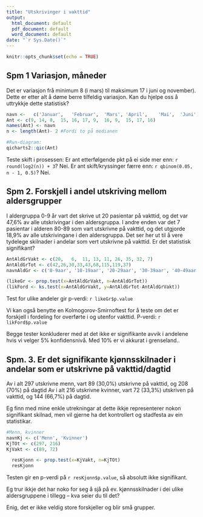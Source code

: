 ```yaml
---
title: "Utskrivinger i vakttid"
output:
  html_document: default
  pdf_document: default
  word_document: default
date: "`r Sys.Date()`"
---
```


```r
knitr::opts_chunk$set(echo = TRUE)

```

## Spm 1 Variasjon, måneder
Det er variasjon frå minimum 8 (i mars) til maksimum 17 i juni og november). 
Dette er etter alt å døme berre tilfeldig variasjon. Kan du hjelpe oss å uttrykkje dette statistisk?

```r
navn <-   c('Januar',	'Februar',	'Mars',	'April',	'Mai',	'Juni',	'Juli',	'August',	'September',	'Oktober',	'November',	'Desember')
Ant <- c(9,	14,	8,	15,	16,	17,	9,	16,	9,	15,	17,	16)
names(Ant) <- navn
n <- length(Ant)- 2 #Fordi to på medianen
```


```r
#Run-diagram:
qicharts2::qic(Ant)
```

Teste skift i prosessen: Er ant etterfølgende pkt på ei side mer enn: `r round(log2(n)) + 3`? Nei.
Er ant skift/kryssinger færre enn: `r qbinom(0.05, n - 1, 0.5)`? Nei.



## Spm 2.	Forskjell i andel utskriving mellom aldersgrupper
I aldergruppa 0-9 år vart det skrive ut 20 pasientar på vakttid, og det var 47,6% av alle utskrivingar i den aldersgruppa. I andre enden var det 7 pasientar i alderen 80-89 som vart utskrivne på vakttid, og det utgjorde 18,9% av alle utskrivingane i den aldersgruppa. Det ser her ut til å vere tydelege skilnader i andelar som vert utskrivne på vakttid. Er det statistisk signifikant?

```r

AntAldGrVakt <- c(20,	6,	11,	13,	11,	26,	35,	32,	7)
AntAldGrTot <- c(42,26,30,33,43,68,115,119,37)
navnAldGr <- c('0-9aar', '10-19aar', '20-29aar', '30-39aar', '40-49aar', '50-59aar', '60-69aar', '70-79aar', '80-89aar')

(likeGr <- prop.test(x=AntAldGrVakt, n=AntAldGrTot))
(likFord <- ks.test(x=AntAldGrVakt, y=AntAldGrTot-AntAldGrVakt))
```
Test for ulike andeler gir p-verdi:
`r likeGr$p.value`

Vi kan også benytte en Kolmogorov-Smirnoftest for å teste om det er forskjell i fordeling for overførte i og utenfor vakttid. P-verdi:
`r likFord$p.value`

Begge tester konkluderer med at det ikke er signifikante avvik i andelene hvis vi velger 5% konfidensnivå. Med 10% er vi akkurat i grenseland..

## Spm. 3.	Er det signifikante kjønnsskilnader i andelar som er utskrivne på vakttid/dagtid

Av i alt 297 utskrivne menn, vart 89 (30,0%) utskrivne på vakttid, og 208 (70%) på dagtid
Av i alt 216 utskrivne kvinner, vart 72 (33,3%) utskriven på vakttid, og 144 (66,7%) på dagtid.

Eg finn med mine enkle utrekningar at dette ikkje representerer nokon signifikant skilnad, men vil gjerne ha det kontrollert og stadfesta av ein statistikar.

```r
#Menn, kvinner
navnKj <- c('Menn', 'Kvinner')
KjTOt <- c(297, 216)
KjVakt <- c(89, 72)

  resKjonn <- prop.test(x=KjVakt, n=KjTOt)
  resKjonn
```
Testen gir en p-verdi på `r resKjonn$p.value`, så absolutt ikke signifikant.

Eg trur ikkje det har noko for seg å sjå på ev. kjønnsskilnader i dei ulike aldersgruppene i tillegg – kva seier du til det?

Enig, det er ikke veldig store forskjeller og blir små grupper.
